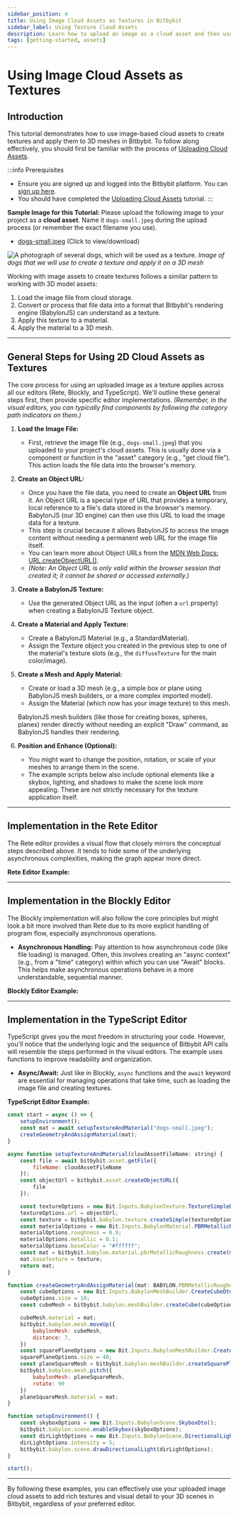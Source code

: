 ```yaml
---
sidebar_position: 4
title: Using Image Cloud Assets as Textures in Bitbybit
sidebar_label: Using Texture Cloud Assets
description: Learn how to upload an image as a cloud asset and then use it to create and apply textures to 3D meshes in Bitbybit using Rete, Blockly, and TypeScript.
tags: [getting-started, assets]
---
```



# Using Image Cloud Assets as Textures

## Introduction

This tutorial demonstrates how to use image-based cloud assets to create textures and apply them to 3D meshes in Bitbybit. To follow along effectively, you should first be familiar with the process of [Uploading Cloud Assets](/start/getting-started/basics/assets/cloud/uploading).

:::info Prerequisites
*   Ensure you are signed up and logged into the Bitbybit platform. You can [sign up here](https://bitbybit.dev/auth/sign-up).
*   You should have completed the [Uploading Cloud Assets](/start/general/uploading-cloud-assets) tutorial.
:::

**Sample Image for this Tutorial:**
Please upload the following image to your project as a **cloud asset**. Name it `dogs-small.jpeg` during the upload process (or remember the exact filename you use).
*   [dogs-small.jpeg](https://ik.imagekit.io/bitbybit/app/assets/start/general/assets/cloud/dogs-small.jpeg) (Click to view/download)

![A photograph of several dogs, which will be used as a texture.](https://ik.imagekit.io/bitbybit/app/assets/start/general/assets/cloud/dogs-small.jpeg "Image of dogs for texture")
*Image of dogs that we will use to create a texture and apply it on a 3D mesh*

Working with image assets to create textures follows a similar pattern to working with 3D model assets:
1.  Load the image file from cloud storage.
2.  Convert or process that file data into a format that Bitbybit's rendering engine (BabylonJS) can understand as a texture.
3.  Apply this texture to a material.
4.  Apply the material to a 3D mesh.

---

## General Steps for Using 2D Cloud Assets as Textures

The core process for using an uploaded image as a texture applies across all our editors (Rete, Blockly, and TypeScript). We'll outline these general steps first, then provide specific editor implementations.
*(Remember, in the visual editors, you can typically find components by following the category path indicators on them.)*

1.  **Load the Image File:**
    *   First, retrieve the image file (e.g., `dogs-small.jpeg`) that you uploaded to your project's cloud assets. This is usually done via a component or function in the "asset" category (e.g., "get cloud file"). This action loads the file data into the browser's memory.

2.  **Create an Object URL:**
    *   Once you have the file data, you need to create an **Object URL** from it. An Object URL is a special type of URL that provides a temporary, local reference to a file's data stored in the browser's memory. BabylonJS (our 3D engine) can then use this URL to load the image data for a texture.
    *   This step is crucial because it allows BabylonJS to access the image content without needing a permanent web URL for the image file itself.
    *   You can learn more about Object URLs from the [MDN Web Docs: URL.createObjectURL()](https://developer.mozilla.org/en-US/docs/Web/API/URL/createObjectURL_static).
    *   *(Note: An Object URL is only valid within the browser session that created it; it cannot be shared or accessed externally.)*

3.  **Create a BabylonJS Texture:**
    *   Use the generated Object URL as the input (often a `url` property) when creating a BabylonJS Texture object.

4.  **Create a Material and Apply Texture:**
    *   Create a BabylonJS Material (e.g., a StandardMaterial).
    *   Assign the Texture object you created in the previous step to one of the material's texture slots (e.g., the `diffuseTexture` for the main color/image).

5.  **Create a Mesh and Apply Material:**
    *   Create or load a 3D mesh (e.g., a simple box or plane using BabylonJS mesh builders, or a more complex imported model).
    *   Assign the Material (which now has your image texture) to this mesh.

    BabylonJS mesh builders (like those for creating boxes, spheres, planes) render directly without needing an explicit "Draw" command, as BabylonJS handles their rendering.

6.  **Position and Enhance (Optional):**
    *   You might want to change the position, rotation, or scale of your meshes to arrange them in the scene.
    *   The example scripts below also include optional elements like a skybox, lighting, and shadows to make the scene look more appealing. These are not strictly necessary for the texture application itself.

---

## Implementation in the Rete Editor

The Rete editor provides a visual flow that closely mirrors the conceptual steps described above. It tends to hide some of the underlying asynchronous complexities, making the graph appear more direct.

**Rete Editor Example:**
<BitByBitRenderCanvas
  requireManualStart={true}
  iframeUrl="https://bitbybit.dev/app/matas/W6UsDIugtv1VYJkq4mcQ/CwI3c0lxy1taEeu6dWAG?editor=rete"
  title="Bitbybit Rete Editor - Using Image Textures"
/>

---

## Implementation in the Blockly Editor

The Blockly implementation will also follow the core principles but might look a bit more involved than Rete due to its more explicit handling of program flow, especially asynchronous operations.

*   **Asynchronous Handling:** Pay attention to how asynchronous code (like file loading) is managed. Often, this involves creating an "async context" (e.g., from a "time" category) within which you can use "Await" blocks. This helps make asynchronous operations behave in a more understandable, sequential manner.

**Blockly Editor Example:**
<BitByBitRenderCanvas
  requireManualStart={true}
  iframeUrl="https://bitbybit.dev/app/matas/W6UsDIugtv1VYJkq4mcQ/hNLKDEC4aee7ovsRV96E?editor=blockly"
  title="Bitbybit Rete Blockly - Using Image Textures"
/>

---

## Implementation in the TypeScript Editor

TypeScript gives you the most freedom in structuring your code. However, you'll notice that the underlying logic and the sequence of Bitbybit API calls will resemble the steps performed in the visual editors. The example uses functions to improve readability and organization.

*   **Async/Await:** Just like in Blockly, `async` functions and the `await` keyword are essential for managing operations that take time, such as loading the image file and creating textures.

**TypeScript Editor Example:**
<BitByBitRenderCanvas
  requireManualStart={true}
  iframeUrl="https://bitbybit.dev/app/matas/W6UsDIugtv1VYJkq4mcQ/rLDIV3HBnes9grkiuGfy?editor=typescript"
  title="Bitbybit TypeScript Blockly - Using Image Textures"
/>

```js
const start = async () => {
    setupEnvironment();
    const mat = await setupTextureAndMaterial("dogs-small.jpeg");
    createGeometryAndAssignMaterial(mat);
}

async function setupTextureAndMaterial(cloudAssetFileName: string) {
    const file = await bitbybit.asset.getFile({
        fileName: cloudAssetFileName
    });
    const objectUrl = bitbybit.asset.createObjectURL({
        file
    });

    const textureOptions = new Bit.Inputs.BabylonTexture.TextureSimpleDto();
    textureOptions.url = objectUrl;
    const texture = bitbybit.babylon.texture.createSimple(textureOptions);
    const materialOptions = new Bit.Inputs.BabylonMaterial.PBRMetallicRoughnessDto();
    materialOptions.roughness = 0.9;
    materialOptions.metallic = 0.1;
    materialOptions.baseColor = "#ffffff";
    const mat = bitbybit.babylon.material.pbrMetallicRoughness.create(materialOptions);
    mat.baseTexture = texture;
    return mat;
}

function createGeometryAndAssignMaterial(mat: BABYLON.PBRMetallicRoughnessMaterial) {
    const cubeOptions = new Bit.Inputs.BabylonMeshBuilder.CreateCubeDto();
    cubeOptions.size = 10;
    const cubeMesh = bitbybit.babylon.meshBuilder.createCube(cubeOptions);

    cubeMesh.material = mat;
    bitbybit.babylon.mesh.moveUp({
        babylonMesh: cubeMesh,
        distance: 7,
    })
    const squarePlaneOptions = new Bit.Inputs.BabylonMeshBuilder.CreateSquarePlaneDto();
    squarePlaneOptions.size = 40;
    const planeSquareMesh = bitbybit.babylon.meshBuilder.createSquarePlane(squarePlaneOptions);
    bitbybit.babylon.mesh.pitch({
        babylonMesh: planeSquareMesh,
        rotate: 90
    })
    planeSquareMesh.material = mat;
}

function setupEnvironment() {
    const skyboxOptions = new Bit.Inputs.BabylonScene.SkyboxDto();
    bitbybit.babylon.scene.enableSkybox(skyboxOptions);
    const dirLightOptions = new Bit.Inputs.BabylonScene.DirectionalLightDto();
    dirLightOptions.intensity = 5;
    bitbybit.babylon.scene.drawDirectionalLight(dirLightOptions);
}

start();

```
---

By following these examples, you can effectively use your uploaded image cloud assets to add rich textures and visual detail to your 3D scenes in Bitbybit, regardless of your preferred editor.